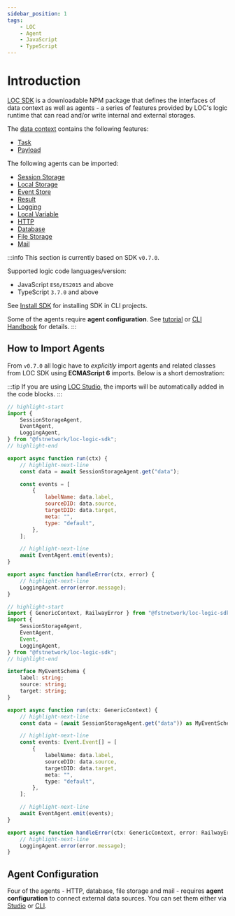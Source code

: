 ```yaml
---
sidebar_position: 1
tags:
    - LOC
    - Agent
    - JavaScript
    - TypeScript
---
```


# Introduction

[LOC SDK](https://www.npmjs.com/package/@fstnetwork/loc-logic-sdk) is a downloadable NPM package that defines the interfaces of data context as well as agents - a series of features provided by LOC's logic runtime that can read and/or write internal and external storages.

The [data context](/legacy/0.7/sdk-reference/context-and-task) contains the following features:

-   [Task](/legacy/0.7/sdk-reference/context-and-task#task)
-   [Payload](/legacy/0.7/sdk-reference/payload)

The following agents can be imported:

-   [Session Storage](/legacy/0.7/sdk-reference/session)
-   [Local Storage](/legacy/0.7/sdk-reference/local)
-   [Event Store](/legacy/0.7/sdk-reference/eventstore)
-   [Result](/legacy/0.7/sdk-reference/result)
-   [Logging](/legacy/0.7/sdk-reference/logging)
-   [Local Variable](/legacy/0.7/sdk-reference/logic-var)
-   [HTTP](/legacy/0.7/sdk-reference/http)
-   [Database](/legacy/0.7/sdk-reference/database)
-   [File Storage](/legacy/0.7/sdk-reference/filestorage)
-   [Mail](/legacy/0.7/sdk-reference/mail)

:::info
This section is currently based on SDK `v0.7.0`.

Supported logic code languages/version:

-   JavaScript `ES6/ES2015` and above
-   TypeScript `3.7.0` and above

See [Install SDK](/legacy/0.7/cli-handbook/setup#install-sdk) for installing SDK in CLI projects.

Some of the agents require **agent configuration**. See [tutorial](/legacy/0.7/tutorials/http-agent-configuration) or [CLI Handbook](/legacy/0.7/cli-handbook/agent-configuration) for details.
:::


## How to Import Agents

From `v0.7.0` all logic have to _explicitly_ import agents and related classes from LOC SDK using **ECMAScript 6** imports. Below is a short demostration:

:::tip
If you are using [LOC Studio](/legacy/0.7/category/studio-guide), the imports will be automatically added in the code blocks.
:::

<Tabs>
  <TabItem value="js" label="JavaScript" default>

```javascript title="Logic" showLineNumbers
// highlight-start
import {
    SessionStorageAgent,
    EventAgent,
    LoggingAgent,
} from "@fstnetwork/loc-logic-sdk";
// highlight-end

export async function run(ctx) {
    // highlight-next-line
    const data = await SessionStorageAgent.get("data");

    const events = [
        {
            labelName: data.label,
            sourceDID: data.source,
            targetDID: data.target,
            meta: "",
            type: "default",
        },
    ];

    // highlight-next-line
    await EventAgent.emit(events);
}

export async function handleError(ctx, error) {
    // highlight-next-line
    LoggingAgent.error(error.message);
}
```

  </TabItem>
  <TabItem value="ts" label="TypeScript">

```typescript title="Logic" showLineNumbers
// highlight-start
import { GenericContext, RailwayError } from "@fstnetwork/loc-logic-sdk";
import {
    SessionStorageAgent,
    EventAgent,
    Event,
    LoggingAgent,
} from "@fstnetwork/loc-logic-sdk";
// highlight-end

interface MyEventSchema {
    label: string;
    source: string;
    target: string;
}

export async function run(ctx: GenericContext) {
    // highlight-next-line
    const data = (await SessionStorageAgent.get("data")) as MyEventSchema;

    // highlight-next-line
    const events: Event.Event[] = [
        {
            labelName: data.label,
            sourceDID: data.source,
            targetDID: data.target,
            meta: "",
            type: "default",
        },
    ];

    // highlight-next-line
    await EventAgent.emit(events);
}

export async function handleError(ctx: GenericContext, error: RailwayError) {
    // highlight-next-line
    LoggingAgent.error(error.message);
}
```

  </TabItem>
</Tabs>

## Agent Configuration

Four of the agents - HTTP, database, file storage and mail - requires **agent configuration** to connect external data sources. You can set them either via [Studio](/legacy/0.7/studio-guide/agent-configuration) or [CLI](/legacy/0.7/cli-handbook/agent-configuration).
